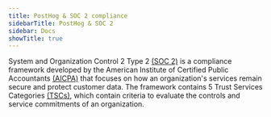 ```yaml
---
title: PostHog & SOC 2 compliance
sidebarTitle: PostHog & SOC 2
sidebar: Docs
showTitle: true
---
```


System and Organization Control 2 Type 2 [(SOC 2)](https://www.aicpa-cima.com/topic/audit-assurance/audit-and-assurance-greater-than-soc-2) is a compliance framework developed by the American Institute of Certified Public Accountants [(AICPA)](https://www.aicpa-cima.com/resources/landing/financial-literacy-resources) that focuses on how an organization's services remain secure and protect customer data. The framework contains 5 Trust Services Categories [(TSCs)](https://www.schellman.com/blog/soc-examinations/soc-2-trust-services-criteria-with-tsc), which contain criteria to evaluate the controls and service commitments of an organization.


<SOC2 />
